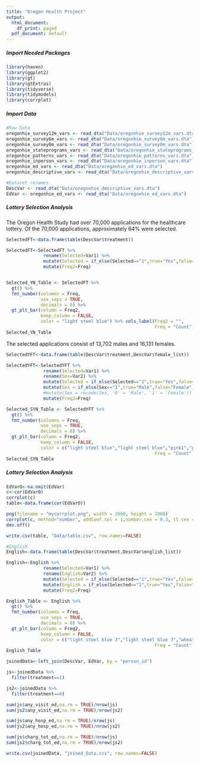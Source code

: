 ```yaml
---
title: "Oregon Health Project"
output:
  html_document:
    df_print: paged
  pdf_document: default
---
```

##### Import Needed Packages
```r
library(haven)
library(ggplot2)
library(gt)
library(gtExtras)
library(tidyverse)
library(tidymodels)
library(corrplot)
```

##### Import Data
```r
#Raw Data
oregonhie_survey12m_vars <- read_dta("Data/oregonhie_survey12m_vars.dta")
oregonhie_survey6m_vars <- read_dta("Data/oregonhie_survey6m_vars.dta")
oregonhie_survey0m_vars <- read_dta("Data/oregonhie_survey0m_vars.dta")
oregonhie_stateprograms_vars <- read_dta("Data/oregonhie_stateprograms_vars.dta")
oregonhie_patterns_vars <- read_dta("Data/oregonhie_patterns_vars.dta")
oregonhie_inperson_vars <- read_dta("Data/oregonhie_inperson_vars.dta")
oregonhie_ed_vars <- read_dta("Data/oregonhie_ed_vars.dta")
oregonhie_descriptive_vars <- read_dta("Data/oregonhie_descriptive_vars.dta")

#Dataset renames
DescVar <- read_dta("Data/oregonhie_descriptive_vars.dta")
EdVar <- oregonhie_ed_vars <- read_dta("Data/oregonhie_ed_vars.dta")
```

##### Lottery Selection Analysis
The Oregon Health Study had over 70,000 applications for the healthcare lottery. Of the 70,000 applications, approximately 64% were selected. 
```r
SelectedFT<-data.frame(table(DescVar$treatment))

SelectedFT<-SelectedFT %>%
              rename(Selected=Var1) %>%
              mutate(Selected = if_else(Selected=="1",true="Yes",false="No")) %>%
              mutate(Freq2=Freq)


Selected_YN_Table <- SelectedFT %>%
  gt() %>%
  fmt_number(columns = Freq,
             use_seps = TRUE,
             decimals = 0) %>%
  gt_plt_bar(column = Freq2,
             keep_column = FALSE,
             color = "light steel blue") %>% cols_label(Freq2 = "",
                                                        Freq = "Count")
Selected_YN_Table
```

The selected applications consist of 13,702 males and 16,131 females. 
```r
SelectedYFT<-data.frame(table(DescVar$treatment,DescVar$female_list))

SelectedYFT<-SelectedYFT %>%
              rename(Selected=Var1) %>%
              rename(Sex=Var2) %>%
              mutate(Selected = if_else(Selected=="1",true="Yes",false="No")) %>%
              mutate(Sex = if_else(Sex=="1",true="Male",false="Female")) %>%
              #mutate(Sex = recode(Sex, '0' = 'Male', '1' = 'Female')) %>%
              mutate(Freq2=Freq)

Selected_SYN_Table <- SelectedYFT %>%
  gt() %>%
  fmt_number(columns = Freq,
             use_seps = TRUE,
             decimals = 0) %>%
  gt_plt_bar(column = Freq2,
             keep_column = FALSE,
             color = c("light steel blue","light steel blue","pink1","pink1")) %>% cols_label(Freq2 = "",
                                                        Freq = "Count")
Selected_SYN_Table
```

##### Lottery Selection Analysis
```r
EdVarO<-na.omit(EdVar)
c<-cor(EdVarO)
corrplot(c)
table<-data.frame(cor(EdVarO))

png(filename = "mycorrplot.png", width = 2000, height = 2000)
corrplot(c, method="number", addCoef.col = 1,number.cex = 0.3, tl.cex = 0.4)
dev.off()

write.csv(table, "Data/table.csv", row.names=FALSE)
```

```r
#English
English<-data.frame(table(DescVar$treatment,DescVar$english_list))

English<-English %>%
              rename(Selected=Var1) %>%
              rename(English=Var2) %>%
              mutate(Selected = if_else(Selected=="1",true="Yes",false="No")) %>%
              mutate(English = if_else(Selected=="1",true="Yes",false="No")) %>%
              mutate(Freq2=Freq)

English_Table <- English %>%
  gt() %>%
  fmt_number(columns = Freq,
             use_seps = TRUE,
             decimals = 0) %>%
  gt_plt_bar(column = Freq2,
             keep_column = FALSE,
             color = c("light steel blue 3","light steel blue 3","wheat","wheat")) %>% cols_label(Freq2 = "",
                                                        Freq = "Count")
English_Table
```

```r
joinedData<-left_join(DescVar, EdVar, by = "person_id")

js<-joinedData %>%
  filter(treatment==1)

js2<-joinedData %>%
  filter(treatment==0)

sum(js$any_visit_ed,na.rm = TRUE)/nrow(js)
sum(js2$any_visit_ed,na.rm = TRUE)/nrow(js2)

sum(js$any_hosp_ed,na.rm = TRUE)/nrow(js)
sum(js2$any_hosp_ed,na.rm = TRUE)/nrow(js2)

sum(js$charg_tot_ed,na.rm = TRUE)/nrow(js)
sum(js2$charg_tot_ed,na.rm = TRUE)/nrow(js2)

write.csv(joinedData, "joined_Data.csv", row.names=FALSE)
```


